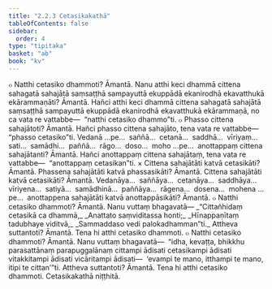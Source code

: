 ```yaml
---
title: "2.2.3 Cetasikakathā"
tableOfContents: false
sidebar:
  order: 4
type: "tipitaka"
basket: "ab"
book: "kv"
---
```



<DynamicBreadcrumb />

<Division number="475" book="kv">

<Paragraph number="1627" book="kv">
๐ Natthi cetasiko dhammoti? Āmantā. Nanu atthi keci dhammā cittena sahagatā sahajātā saṃsaṭṭhā sampayuttā ekuppādā ekanirodhā ekavatthukā ekārammaṇāti? Āmantā. Hañci atthi keci dhammā cittena sahagatā sahajātā saṃsaṭṭhā sampayuttā ekuppādā ekanirodhā ekavatthukā ekārammaṇā, no ca vata re vattabbe—  “natthi cetasiko dhammo”ti.
</Paragraph>

<Paragraph number="1628" book="kv">
๐ Phasso cittena sahajātoti? Āmantā. Hañci phasso cittena sahajāto, tena vata re vattabbe—  “phasso cetasiko”ti. Vedanā …pe…  saññā…  cetanā…  saddhā…  vīriyaṃ…  sati…  samādhi…  paññā…  rāgo…  doso…  moho …pe…  anottappaṃ cittena sahajātanti? Āmantā. Hañci anottappaṃ cittena sahajātaṃ, tena vata re vattabbe—  “anottappaṃ cetasikan”ti.
</Paragraph>

</Division>
<Division number="476" book="kv">

<Paragraph number="1629" book="kv">
× Cittena sahajātāti katvā cetasikāti? Āmantā. Phassena sahajātāti katvā phassasikāti? Āmantā. Cittena sahajātāti katvā cetasikāti? Āmantā. Vedanāya…  saññāya…  cetanāya…  saddhāya…  vīriyena…  satiyā…  samādhinā…  paññāya…  rāgena…  dosena…  mohena …pe…  anottappena sahajātāti katvā anottappāsikāti? Āmantā.
</Paragraph>

</Division>
<Division number="477" book="kv">

<Paragraph number="1630" book="kv">
๐ Natthi cetasiko dhammoti? Āmantā. Nanu vuttaṃ bhagavatā—
</Paragraph>

<Paragraph number="1631" type="verses" book="kv">
_“Cittañhidaṃ cetasikā ca dhammā,_  
_Anattato saṃviditassa honti;_  
_Hīnappaṇītaṃ tadubhaye viditvā,_  
_Sammaddaso vedi palokadhamman”ti._  

</Paragraph>

<Paragraph number="1632" book="kv">
Attheva suttantoti? Āmantā. Tena hi atthi cetasiko dhammoti.
</Paragraph>

<Paragraph number="1633" book="kv">
๐ Natthi cetasiko dhammoti? Āmantā. Nanu vuttaṃ bhagavatā—  “idha, kevaṭṭa, bhikkhu parasattānaṃ parapuggalānaṃ cittampi ādisati cetasikampi ādisati vitakkitampi ādisati vicāritampi ādisati—  ‘evampi te mano, itthampi te mano, itipi te cittan’”ti. Attheva suttantoti? Āmantā. Tena hi atthi cetasiko dhammoti.

</Paragraph>
</Division>

<Paragraph number="1634" type="center" book="kv">
Cetasikakathā niṭṭhitā.
</Paragraph>